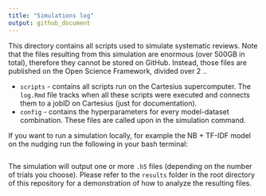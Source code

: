 ```yaml
---
title: "Simulations log"
output: github_document
---
```


This directory contains all scripts used to simulate systematic reviews. 
Note that the files resulting from this simulation are enormous (over 500GB in total), therefore they cannot be stored on GitHub. Instead, those files are published on the Open Science Framework, divided over 2 .. 

- `scripts` -  contains all scripts run on the Cartesius supercomputer. The `log.Rmd` file tracks when all these scripts were executed and connects them to a jobID on Cartesius (just for documentation).
- `config` - contains the hyperparameters for every model-dataset combination. These files are called upon in the simulation command. 

If you want to run a simulation locally, for example the NB + TF-IDF model on the nudging run the following in your bash terminal:

```bash

```

The simulation will output one or more `.h5` files (depending on the number of trials you choose). Please refer to the `results` folder in the root directory of this repository for a demonstration of how to analyze the resulting files. 